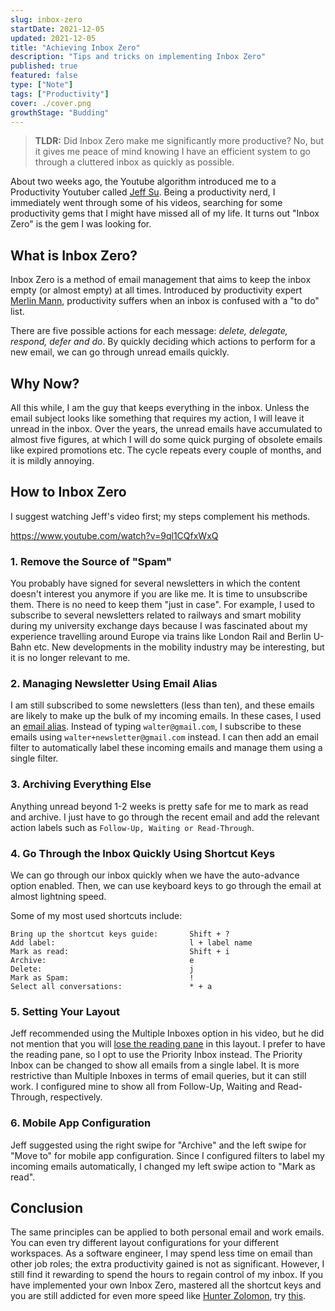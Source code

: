 ```yaml
---
slug: inbox-zero
startDate: 2021-12-05
updated: 2021-12-05
title: "Achieving Inbox Zero"
description: "Tips and tricks on implementing Inbox Zero"
published: true
featured: false
type: ["Note"]
tags: ["Productivity"]
cover: ./cover.png
growthStage: "Budding"
---
```


<BasicImage
  src="https://res.cloudinary.com/wtkw/image/upload/v1638695077/waltertengcom/garden/inbox-zero/cover_typdmq.png"
  alt="cover"
/>

> **TLDR:** Did Inbox Zero make me significantly more productive? No, but it gives me peace of mind knowing I have an efficient system to go through a cluttered inbox as quickly as possible.

About two weeks ago, the Youtube algorithm introduced me to a Productivity Youtuber called [Jeff Su](https://www.youtube.com/c/JeffSu/videos). Being a productivity nerd, I immediately went through some of his videos, searching for some productivity gems that I might have missed all of my life. It turns out "Inbox Zero" is the gem I was looking for.

## What is Inbox Zero?

Inbox Zero is a method of email management that aims to keep the inbox empty (or almost empty) at all times. Introduced by productivity expert [Merlin Mann](http://www.merlinmann.com/), productivity suffers when an inbox is confused with a "to do" list.

There are five possible actions for each message: _delete, delegate, respond, defer and do_. By quickly deciding which actions to perform for a new email, we can go through unread emails quickly.

## Why Now?

All this while, I am the guy that keeps everything in the inbox. Unless the email subject looks like something that requires my action, I will leave it unread in the inbox. Over the years, the unread emails have accumulated to almost five figures, at which I will do some quick purging of obsolete emails like expired promotions etc. The cycle repeats every couple of months, and it is mildly annoying.

## How to Inbox Zero

I suggest watching Jeff's video first; my steps complement his methods.

https://www.youtube.com/watch?v=9ql1CQfxWxQ

### 1. Remove the Source of "Spam"

You probably have signed for several newsletters in which the content doesn't interest you anymore if you are like me. It is time to unsubscribe them. There is no need to keep them "just in case". For example, I used to subscribe to several newsletters related to railways and smart mobility during my university exchange days because I was fascinated about my experience travelling around Europe via trains like London Rail and Berlin U-Bahn etc. New developments in the mobility industry may be interesting, but it is no longer relevant to me.

### 2. Managing Newsletter Using Email Alias

I am still subscribed to some newsletters (less than ten), and these emails are likely to make up the bulk of my incoming emails. In these cases, I used an [email alias](https://www.lifewire.com/create-gmail-alias-4580315). Instead of typing `walter@gmail.com`, I subscribe to these emails using `walter+newsletter@gmail.com` instead. I can then add an email filter to automatically label these incoming emails and manage them using a single filter.

### 3. Archiving Everything Else

Anything unread beyond 1-2 weeks is pretty safe for me to mark as read and archive. I just have to go through the recent email and add the relevant action labels such as `Follow-Up, Waiting or Read-Through`.

### 4. Go Through the Inbox Quickly Using Shortcut Keys

We can go through our inbox quickly when we have the auto-advance option enabled. Then, we can use keyboard keys to go through the email at almost lightning speed.

Some of my most used shortcuts include:

```
Bring up the shortcut keys guide:       Shift + ?
Add label:                              l + label name
Mark as read:                           Shift + i
Archive:                                e
Delete:                                 j
Mark as Spam:                           !
Select all conversations:               * + a
```

### 5. Setting Your Layout

Jeff recommended using the Multiple Inboxes option in his video, but he did not mention that you will [lose the reading pane](https://support.google.com/mail/thread/31522289/reading-pane-stopped-working-with-multiple-inboxes?hl=en) in this layout. I prefer to have the reading pane, so I opt to use the Priority Inbox instead. The Priority Inbox can be changed to show all emails from a single label. It is more restrictive than Multiple Inboxes in terms of email queries, but it can still work. I configured mine to show all from Follow-Up, Waiting and Read-Through, respectively.

### 6. Mobile App Configuration

Jeff suggested using the right swipe for "Archive" and the left swipe for "Move to" for mobile app configuration. Since I configured filters to label my incoming emails automatically, I changed my left swipe action to "Mark as read".

## Conclusion

The same principles can be applied to both personal email and work emails. You can even try different layout configurations for your different workspaces. As a software engineer, I may spend less time on email than other job roles; the extra productivity gained is not as significant. However, I still find it rewarding to spend the hours to regain control of my inbox. If you have implemented your own Inbox Zero, mastered all the shortcut keys and you are still addicted for even more speed like [Hunter Zolomon](<https://villains.fandom.com/wiki/Zoom_(Arrowverse)>), try [this](https://www.youtube.com/watch?v=rOdsfwwzWso).
